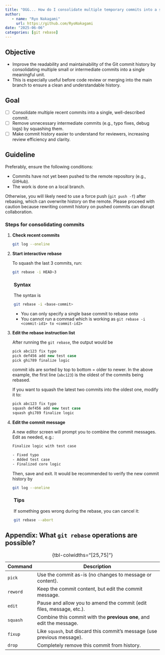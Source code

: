 ```yaml
---
title: "OGG... How do I consolidate multiple temporary commits into a single meaningful one?"
author: 
   - name: "Ryo Nakagami"
     url: https://github.com/RyoNakagami
date: "2025-06-06"
categories: [git rebase]
---
```


## Objective

- Improve the readability and maintainability of the Git commit history by consolidating multiple small or intermediate commits into a single meaningful unit.
- This is especially useful before code review or merging into the main branch to ensure a clean and understandable history.

## Goal


- [ ] Consolidate multiple recent commits into a single, well-described commit.
- [ ] Remove unnecessary intermediate commits (e.g., typo fixes, debug logs) by squashing them.
- [ ] Make commit history easier to understand for reviewers, increasing review efficiency and clarity.


## Guideline

::: {.callout-note}

Preferably, ensure the following conditions:

- Commits have not yet been pushed to the remote repository (e.g., GitHub).
- The work is done on a local branch.

Otherwise, you will likely need to use a force push (`git push -f`) after rebasing, which can overwrite history on the remote.
Please proceed with caution because [rewriting commit history on pushed commits can disrupt collaboration]{.regmonkey_bold}.

:::

### Steps for consolidating commits 

1. **Check recent commits**

    ```bash
    git log --oneline
    ```

2. **Start interactive rebase**

    To squash the last 3 commits, run:

    ```bash
    git rebase -i HEAD~3
    ```

:::{.callout-note style="margin-left:2em"}
### Syntax

The syntax is

```bash
git rebase -i <base-commit>
```

- You can only specify a single base commit to rebase onto
- You cannot run a commad which is working as `git rebase -i <commit-id1> to <commit-id2>`


:::

3. **Edit the rebase instruction list**

    After running the `git rebase`, the output would be

    ```csharp
    pick abc123 fix typo
    pick def456 add new test case
    pick ghi789 finalize logic
    ```

    commit ids are sorted by top to bottom = older to newer. In the above example, the first line (`abc123`) is the oldest of the commits being rebased.

    If you want to squash the latest two commits into the oldest one, modify it to:

    ```csharp
    pick abc123 fix typo
    squash def456 add new test case
    squash ghi789 finalize logic
    ```

4. **Edit the commit message**

    A new editor screen will prompt you to combine the commit messages. Edit as needed, e.g.:

    ```bash
    Finalize logic with test case

    - Fixed typo
    - Added test case
    - Finalized core logic
    ```

    Then, save and exit. It would be recommended to verify the new commit history by

    ```bash
    git log --oneline
    ```


:::{.callout-note style="margin-left:2em"}
### Tips

If something goes wrong during the rebase, you can cancel it:

```bash
git rebase --abort
```
:::



## Appendix: What `git rebase` operations are possible?

:::{.no-border-top-table}

| Command  | Description                                                              |
| -------- | ------------------------------------------------------------------------ |
| `pick`   | Use the commit as-is (no changes to message or content).                 |
| `reword` | Keep the commit content, but edit the commit message.                    |
| `edit`   | Pause and allow you to amend the commit (edit files, message, etc.).     |
| `squash` | Combine this commit with the **previous one**, and edit the message.     |
| `fixup`  | Like `squash`, but discard this commit’s message (use previous message). |
| `drop`   | Completely remove this commit from history.                              |

: {tbl-colwidths="[25,75]"}

:::
